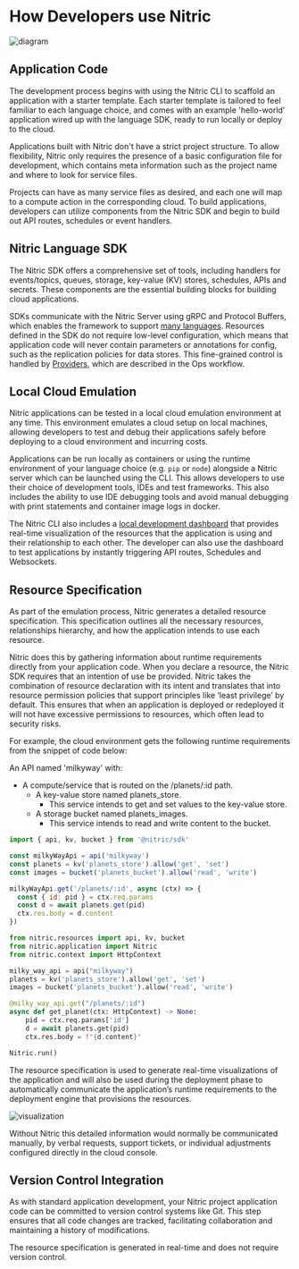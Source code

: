 # How Developers use Nitric

![diagram](/docs/images/concepts/dev-workflow.svg)

## Application Code

The development process begins with using the Nitric CLI to scaffold an application with a starter template. Each starter template is tailored to feel familiar to each language choice, and comes with an example 'hello-world’ application wired up with the language SDK, ready to run locally or deploy to the cloud.

Applications built with Nitric don't have a strict project structure. To allow flexibility, Nitric only requires the presence of a basic configuration file for development, which contains meta information such as the project name and where to look for service files.

Projects can have as many service files as desired, and each one will map to a compute action in the corresponding cloud. To build applications, developers can utilize components from the Nitric SDK and begin to build out API routes, schedules or event handlers.

## Nitric Language SDK

The Nitric SDK offers a comprehensive set of tools, including handlers for events/topics, queues, storage, key-value (KV) stores, schedules, APIs and secrets. These components are the essential building blocks for building cloud applications.

SDKs communicate with the Nitric Server using gRPC and Protocol Buffers, which enables the framework to support [many languages](/reference/languages). Resources defined in the SDK do not require low-level configuration, which means that application code will never contain parameters or annotations for config, such as the replication policies for data stores. This fine-grained control is handled by [Providers](/foundations/deployment/providers), which are described in the Ops workflow.

## Local Cloud Emulation

Nitric applications can be tested in a local cloud emulation environment at any time. This environment emulates a cloud setup on local machines, allowing developers to test and debug their applications safely before deploying to a cloud environment and incurring costs.

Applications can be run locally as containers or using the runtime environment of your language choice (e.g. `pip` or `node`) alongside a Nitric server which can be launched using the CLI. This allows developers to use their choice of development tools, IDEs and test frameworks. This also includes the ability to use IDE debugging tools and avoid manual debugging with print statements and container image logs in docker.

The Nitric CLI also includes a [local development dashboard](/getting-started/quickstart#your-local-dashboard) that provides real-time visualization of the resources that the application is using and their relationship to each other. The developer can also use the dashboard to test applications by instantly triggering API routes, Schedules and Websockets.

## Resource Specification

As part of the emulation process, Nitric generates a detailed resource specification. This specification outlines all the necessary resources, relationships hierarchy, and how the application intends to use each resource.

Nitric does this by gathering information about runtime requirements directly from your application code. When you declare a resource, the Nitric SDK requires that an intention of use be provided. Nitric takes the combination of resource declaration with its intent and translates that into resource permission policies that support principles like ‘least privilege’ by default. This ensures that when an application is deployed or redeployed it will not have excessive permissions to resources, which often lead to security risks.

For example, the cloud environment gets the following runtime requirements from the snippet of code below:

An API named 'milkyway' with:

- A compute/service that is routed on the /planets/:id path.
  - A key-value store named planets_store.
    - This service intends to get and set values to the key-value store.
  - A storage bucket named planets_images.
    - This service intends to read and write content to the bucket.

<CodeSwitcher>

```javascript !!
import { api, kv, bucket } from '@nitric/sdk'

const milkyWayApi = api('milkyway')
const planets = kv('planets_store').allow('get', 'set')
const images = bucket('planets_bucket').allow('read', 'write')

milkyWayApi.get('/planets/:id', async (ctx) => {
  const { id: pid } = ctx.req.params
  const d = await planets.get(pid)
  ctx.res.body = d.content
})
```

```python !!
from nitric.resources import api, kv, bucket
from nitric.application import Nitric
from nitric.context import HttpContext

milky_way_api = api("milkyway")
planets = kv('planets_store').allow('get', 'set')
images = bucket('planets_bucket').allow('read', 'write')

@milky_way_api.get("/planets/:id")
async def get_planet(ctx: HttpContext) -> None:
    pid = ctx.req.params['id']
    d = await planets.get(pid)
    ctx.res.body = f"{d.content}"

Nitric.run()
```

</CodeSwitcher>

The resource specification is used to generate real-time visualizations of the application and will also be used during the deployment phase to automatically communicate the application’s runtime requirements to the deployment engine that provisions the resources.

![visualization](/docs/images/concepts/visualization.png)

Without Nitric this detailed information would normally be communicated manually, by verbal requests, support tickets, or individual adjustments configured directly in the cloud console.

## Version Control Integration

As with standard application development, your Nitric project application code can be committed to version control systems like Git. This step ensures that all code changes are tracked, facilitating collaboration and maintaining a history of modifications.

<Note>
  The resource specification is generated in real-time and does not require
  version control.
</Note>
